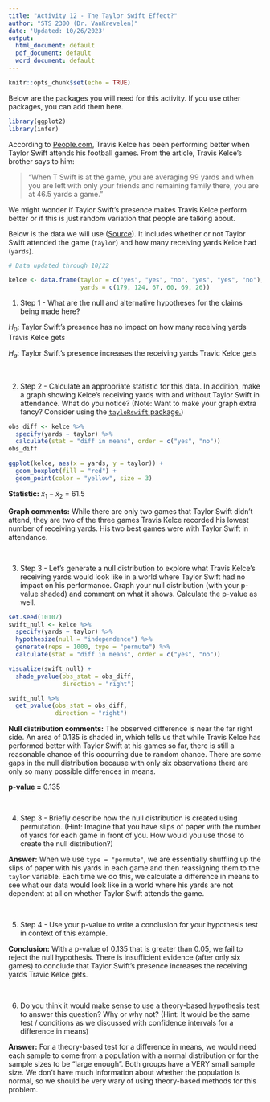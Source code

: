 ```yaml
---
title: "Activity 12 - The Taylor Swift Effect?"
author: "STS 2300 (Dr. VanKrevelen)"
date: 'Updated: 10/26/2023'
output:
  html_document: default
  pdf_document: default
  word_document: default
---
```


```r
knitr::opts_chunk$set(echo = TRUE)
```

Below are the packages you will need for this activity. If you use other packages, you can add them here.

```r
library(ggplot2)
library(infer)
```

According to [People.com](https://people.com/travis-kelce-taylor-swift-improved-performance-nfl-8379432), Travis Kelce has been performing better when Taylor Swift attends his football games. From the article, Travis Kelce's brother says to him:

> “When T Swift is at the game, you are averaging 99 yards and when you are left with only your friends and remaining family there, you are at 46.5 yards a game.”

We might wonder if Taylor Swift's presence makes Travis Kelce perform better or if this is just random variation that people are talking about.

Below is the data we will use ([Source](https://docs.google.com/spreadsheets/d/1Vmhu2BSiKOMQjXTdZiq8Gq51oVu-FudqPe6Sqpv7GJs/edit#gid=0)). It includes whether or not Taylor Swift attended the game (`taylor`) and how many receiving yards Kelce had (`yards`).

```r
# Data updated through 10/22

kelce <- data.frame(taylor = c("yes", "yes", "no", "yes", "yes", "no"),
                    yards = c(179, 124, 67, 60, 69, 26))
```

1. Step 1 - What are the null and alternative hypotheses for the claims being made here?

$H_0$: Taylor Swift's presence has no impact on how many receiving yards Travis Kelce gets

$H_a$: Taylor Swift's presence increases the receiving yards Travic Kelce gets

<br>


2. Step 2 - Calculate an appropriate statistic for this data. In addition, make a graph showing Kelce's receiving yards with and without Taylor Swift in attendance. What do you notice? (Note: Want to make your graph extra fancy? Consider using the [`tayloRswift` package.](https://cran.r-project.org/web/packages/tayloRswift/readme/README.html))

```r
obs_diff <- kelce %>%
  specify(yards ~ taylor) %>%
  calculate(stat = "diff in means", order = c("yes", "no"))
obs_diff

ggplot(kelce, aes(x = yards, y = taylor)) +
  geom_boxplot(fill = "red") +
  geom_point(color = "yellow", size = 3)
```

**Statistic:** $\bar{x}_1 - \bar{x}_2$ = 61.5

**Graph comments:** While there are only two games that Taylor Swift didn't attend, they are two of the three games Travis Kelce recorded his lowest number of receiving yards. His two best games were with Taylor Swift in attendance.

<br>


3. Step 3 - Let's generate a null distribution to explore what Travis Kelce's receiving yards would look like in a world where Taylor Swift had no impact on his performance. Graph your null distribution (with your p-value shaded) and comment on what it shows. Calculate the p-value as well.

```r
set.seed(10107)
swift_null <- kelce %>%
  specify(yards ~ taylor) %>%
  hypothesize(null = "independence") %>%
  generate(reps = 1000, type = "permute") %>%
  calculate(stat = "diff in means", order = c("yes", "no"))

visualize(swift_null) +
  shade_pvalue(obs_stat = obs_diff,
               direction = "right")

swift_null %>%
  get_pvalue(obs_stat = obs_diff,
             direction = "right")
```

**Null distribution comments:** The observed difference is near the far right side. An area of 0.135 is shaded in, which tells us that while Travis Kelce has performed better with Taylor Swift at his games so far, there is still a reasonable chance of this occurring due to random chance. There are some gaps in the null distribution because with only six observations there are only so many possible differences in means.

**p-value =** 0.135

<br>


4. Step 3 - Briefly describe how the null distribution is created using permutation. (Hint: Imagine that you have slips of paper with the number of yards for each game in front of you. How would you use those to create the null distribution?)

**Answer:** When we use `type = "permute"`, we are essentially shuffling up the slips of paper with his yards in each game and then reassigning them to the `taylor` variable. Each time we do this, we calculate a difference in means to see what our data would look like in a world where his yards are not dependent at all on whether Taylor Swift attends the game.

<br>


5. Step 4 - Use your p-value to write a conclusion for your hypothesis test in context of this example.

**Conclusion:** With a p-value of 0.135 that is greater than 0.05, we fail to reject the null hypothesis. There is insufficient evidence (after only six games) to conclude that Taylor Swift's presence increases the receiving yards Travic Kelce gets. 

<br>


6. Do you think it would make sense to use a theory-based hypothesis test to answer this question? Why or why not? (Hint: It would be the same test / conditions as we discussed with confidence intervals for a difference in means)

**Answer:** For a theory-based test for a difference in means, we would need each sample to come from a population with a normal distribution or for the sample sizes to be "large enough". Both groups have a VERY small sample size. We don't have much information about whether the population is normal, so we should be very wary of using theory-based methods for this problem.

